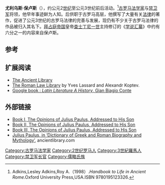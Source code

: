 {{Infobox person
| name        = 尤利乌斯·保卢斯
| image       = 
| alt         = 
| caption     = 
| birth_date  = 
| birth_place = 
| death_date  = 
| death_place = 
| ethnicity   = 
| other_names = 
| known_for   = 
| occupation  = [[法学家|法学家]]与[[禁卫军|禁卫军]]将领
}}
'''尤利乌斯·保卢斯'''（{{lang-en|Julius Paulus Prudentissimus}}），约公元2[[世纪|世纪]]至公元3世纪前后活动。<ref>Adkins,Lesley Adkins,Roy A.（1998）.''Handbook to Life in Ancient Rome''.Oxford University Press,USA.ISBN 9780195123326.</ref>[[古罗马|古罗马]][[法学家|法学家]]与[[禁卫军|禁卫军]]将领，他早年事迹鲜为人知。后供职于古罗马高层，他撰写了大量有关[[法律|法律]]的著作，促进了公元3世纪的古罗马法律的完善与发展，现仍有不少关于古罗马法律的作品被归入其名下。[[拜占庭帝国|拜占庭帝国]]皇帝[[查士丁尼一世|查士丁尼一世]]主持修订的《[[学说汇纂|学说汇纂]]》中约有六分之一的内容来自保卢斯。

== 参考 ==
{{reflist}}

==扩展阅读==
*[https://web.archive.org/web/20080416005501/http://www.ancientlibrary.com/smith-bio/2488.html The Ancient Library]
*[https://web.archive.org/web/20120831060912/http://web.upmf-grenoble.fr/Haiti/Cours/Ak/ The Roman Law Library] by Yves Lassard and Alexandr Koptev.
*[http://books.google.com/books?id=NJGp_dkXnuUC&pg=PA616&lpg=PA616&dq=julius+paulus&source=web&ots=Y_AwdIZuCj&sig=XRFkcFGQzbFtcsOOyWqdUvvAh6w Google book : ''Latin Literature A History'', Gian Biagio Conte] {{Wayback|url=http://books.google.com/books?id=NJGp_dkXnuUC&pg=PA616&lpg=PA616&dq=julius+paulus&source=web&ots=Y_AwdIZuCj&sig=XRFkcFGQzbFtcsOOyWqdUvvAh6w |date=20140620083909 }}

==外部链接==
*[http://www.constitution.org/sps/sps01_4-1.htm Book I, The Opinions of Julius Paulus, Addressed to His Son] {{Wayback|url=http://www.constitution.org/sps/sps01_4-1.htm |date=20121011004309 }}
*[https://web.archive.org/web/20120216011106/http://webu2.upmf-grenoble.fr/Haiti/Cours/Ak/Anglica/Paul2_Scott.htm Book II, The Opinions of Julius Paulus, Addressed to His Son]
*[https://web.archive.org/web/20120216011128/http://webu2.upmf-grenoble.fr/Haiti/Cours/Ak/Anglica/Paul3_Scott.htm Book III, The Opinions of Julius Paulus, Addressed to His Son]
*[https://web.archive.org/web/20080416005501/http://www.ancientlibrary.com/smith-bio/2488.html Julius Paulus, in ‘Dictionary of Greek and Roman Biography and Mythology’], ancientlibrary.com

{{Authority control}}

[[Category:古罗马法学家|Category:古罗马法学家]]
[[Category:2世纪罗马人|Category:2世纪罗马人]]
[[Category:3世紀羅馬人|Category:3世紀羅馬人]]
[[Category:禁卫军长官|Category:禁卫军长官]]
[[Category:儒略氏族|Category:儒略氏族]]
